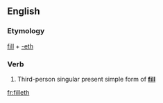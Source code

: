 ==English==

===Etymology===
[[fill]] + [[-eth]]

===Verb===
{{en-verb form}}

# {{archaic}} Third-person singular present simple form of '''[[fill]]'''

[[fr:filleth]]